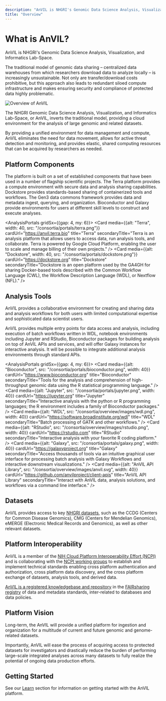 ```yaml
---
description: "AnVIL is NHGRI's Genomic Data Science Analysis, Visualization, and Informatics Lab-Space."
title: "Overview"
---
```


# What is AnVIL?

<Alert icon={false} severity="info">
  AnVIL is NHGRI's Genomic Data Science Analysis, Visualization, and Informatics Lab-Space.
</Alert>

The traditional model of genomic data sharing – centralized data warehouses from which researchers download data to analyze locally – is increasingly unsustainable. Not only are transfer/download costs prohibitive, but this approach also leads to redundant siloed compute infrastructure and makes ensuring security and compliance of protected data highly problematic.

![Overview of AnVIL](/consortia/overview/images/overview.png)

The NHGRI Genomic Data Science Analysis, Visualization, and Informatics Lab-Space, or AnVIL, inverts the traditional model, providing a cloud environment for the analysis of large genomic and related datasets.

By providing a unified environment for data management and compute, AnVIL eliminates the need for data movement, allows for active threat detection and monitoring, and provides elastic, shared computing resources that can be acquired by researchers as needed.

## Platform Components

The platform is built on a set of established components that have been used in a number of flagship scientific projects. The Terra platform provides a compute environment with secure data and analysis sharing capabilities. Dockstore provides standards-based sharing of containerized tools and workflows. The Gen3 data commons framework provides data and metadata ingest, querying, and organization. Bioconductor and Galaxy provide environments for users at different skill levels to construct and execute analyses.

<AnalysisPortals gridSx={{gap: 4, my: 6}}>
<Card media={{alt: "Terra", width: 40, src: "/consortia/portals/terra.png"}} cardUrl="https://anvil.terra.bio" title="Terra" secondaryTitle="Terra is an analysis platform that allows users to access data, run analysis tools, and collaborate. Terra is powered by Google Cloud Platform, enabling the user to scale and manage billing of their own projects." />
<Card media={{alt: "Dockstore", width: 40, src: "/consortia/portals/dockstore.png"}} cardUrl="https://dockstore.org" title="Dockstore" secondaryTitle="Dockstore is an open platform used by the GA4GH for sharing Docker-based tools described with the Common Workflow Language (CWL), the Workflow Description Language (WDL), or Nextflow (NFL)." />
</AnalysisPortals>

## Analysis Tools

AnVIL provides a collaborative environment for creating and sharing data and analysis workflows for both users with limited computational expertise and sophisticated data scientist users.

AnVIL provides multiple entry points for data access and analysis, including execution of batch workflows written in WDL, notebook environments including Jupyter and RStudio, Bioconductor packages for building analysis on top of AnVIL APIs and services, and will offer Galaxy instances for interactive analysis. It will be possible to integrate additional analysis environments through standard APIs.

<AnalysisPortals gridSx={{gap: 4, my: 6}}>
  <Card media={{alt: "Bioconductor", src: "/consortia/portals/bioconductor.png", width: 40}} cardUrl="https://www.bioconductor.org" title="Bioconductor" secondaryTitle="Tools for the analysis and comprehension of high-throughput genomic data using the R statistical programming language." />
  <Card media={{alt: "Jupyter", src: "/consortia/portals/jupyter.png", width: 40}} cardUrl="https://jupyter.org" title="Jupyter" secondaryTitle="Interactive analysis with the python or R programming languages; the R environment includes a family of Bioconductor packages." />
  <Card media={{alt: "WDL", src: "/consortia/overview/images/wdl.png", width: 40}} cardUrl="https://software.broadinstitute.org/wdl" title="WDL" secondaryTitle="Batch processing of GATK and other workflows." />
  <Card media={{alt: "RStudio", src: "/consortia/overview/images/rstudio.png", width: 40}} cardUrl="https://rstudio.com" title="RStudio" secondaryTitle="Interactive analysis with your favorite R coding platform." />
  <Card media={{alt: "Galaxy", src: "/consortia/portals/galaxy.png", width: 40}} cardUrl="https://galaxyproject.org" title="Galaxy" secondaryTitle="Access thousands of tools via an intuitive graphical user interface for processing batch analysis with Galaxy Workflows and interactive downstream visualizations." />
  <Card media={{alt: "AnVIL API Library", src: "/consortia/overview/images/anvil.svg", width: 40}} cardUrl="https://github.com/anvilproject/client-apis" title="AnVIL API Library" secondaryTitle="Interact with AnVIL data, analysis solutions, and workflows via a command line interface." />
</AnalysisPortals>

## Datasets

AnVIL provides access to key [NHGRI datasets]({portalURL}/data/consortia), such as the CCDG (Centers for Common Disease Genomics), CMG (Centers for Mendelian Genomics), eMERGE (Electronic Medical Records and Genomics), as well as other relevant datasets.

## Platform Interoperability

AnVIL is a member of the [NIH Cloud Platform Interoperability Effort (NCPI)](https://www.ncpi-acc.org) and is collaborating with the [NCPI working groups](https://www.ncpi-acc.org/about/working-groups) to establish and implement technical standards enabling cross platform authentication and authorization, cross platform data discovery, and the cross platform exchange of datasets, analysis tools, and derived data.

[AnVIL is a registered knowledgebase and repository](https://fairsharing.org/4204) in the [FAIRsharing registry](https://fairsharing.org) of data and metadata standards, inter-related to databases and data policies.

## Platform Vision

Long-term, the AnVIL will provide a unified platform for ingestion and organization for a multitude of current and future genomic and genome-related datasets.

Importantly, AnVIL will ease the process of acquiring access to protected datasets for investigators and drastically reduce the burden of performing large-scale integrated analyses across many datasets to fully realize the potential of ongoing data production efforts.

## Getting Started

See our [Learn](/learn) section for information on getting started with the AnVIL platform.
